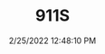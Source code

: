 ---
width: 2000
height: 1333
title: 911S
description: Early 911S with BBS wheels
date: 2/25/2022 12:48:10 PM
cameraMake: Sony
cameraModel: ILCE-7M3
lens: FE 35mm F1.4 GM
settingsfStop: f/1.4
settingsISO: ISO 100
settingsShutter: 1/4000
settingsFocalLength: 35 mm
---